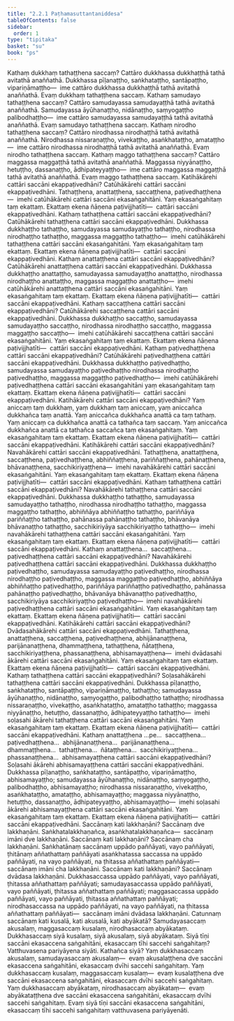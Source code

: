 ```yaml
---
title: "2.2.1 Paṭhamasuttantaniddesa"
tableOfContents: false
sidebar:
  order: 1
type: "tipitaka"
basket: "su"
book: "ps"
---
```



<DynamicBreadcrumb />

<Division number="9" book="ps" bookNo="26" page="11">

<Paragraph number="1377" book="ps">
Kathaṃ dukkhaṃ tathaṭṭhena saccaṃ? Cattāro dukkhassa dukkhaṭṭhā tathā avitathā anaññathā. Dukkhassa pīḷanaṭṭho, saṅkhataṭṭho, santāpaṭṭho, vipariṇāmaṭṭho—  ime cattāro dukkhassa dukkhaṭṭhā tathā avitathā anaññathā. Evaṃ dukkhaṃ tathaṭṭhena saccaṃ.
</Paragraph>

<Paragraph number="1378" book="ps">
Kathaṃ samudayo tathaṭṭhena saccaṃ? Cattāro samudayassa samudayaṭṭhā tathā avitathā anaññathā. Samudayassa āyūhanaṭṭho, nidānaṭṭho, saṃyogaṭṭho palibodhaṭṭho—  ime cattāro samudayassa samudayaṭṭhā tathā avitathā anaññathā. Evaṃ samudayo tathaṭṭhena saccaṃ.
</Paragraph>

<Paragraph number="1379" book="ps">
Kathaṃ nirodho tathaṭṭhena saccaṃ? Cattāro nirodhassa nirodhaṭṭhā tathā avitathā anaññathā. Nirodhassa nissaraṇaṭṭho, vivekaṭṭho, asaṅkhataṭṭho, amataṭṭho—  ime cattāro nirodhassa nirodhaṭṭhā tathā avitathā anaññathā. Evaṃ nirodho tathaṭṭhena saccaṃ.
</Paragraph>

<Paragraph number="1380" book="ps">
Kathaṃ maggo tathaṭṭhena saccaṃ? Cattāro maggassa maggaṭṭhā tathā avitathā anaññathā. Maggassa niyyānaṭṭho, hetuṭṭho, dassanaṭṭho, ādhipateyyaṭṭho—  ime cattāro maggassa maggaṭṭhā tathā avitathā anaññathā. Evaṃ maggo tathaṭṭhena saccaṃ.
</Paragraph>

<Paragraph number="1381" book="ps">
Katihākārehi cattāri saccāni ekappaṭivedhāni? Catūhākārehi cattāri saccāni ekappaṭivedhāni. Tathaṭṭhena, anattaṭṭhena, saccaṭṭhena, paṭivedhaṭṭhena—  imehi catūhākārehi cattāri saccāni ekasaṅgahitāni. Yaṃ ekasaṅgahitaṃ taṃ ekattaṃ. Ekattaṃ ekena ñāṇena paṭivijjhatīti—  cattāri saccāni ekappaṭivedhāni.
</Paragraph>

<Paragraph number="1382" book="ps">
Kathaṃ tathaṭṭhena cattāri saccāni ekappaṭivedhāni? Catūhākārehi tathaṭṭhena cattāri saccāni ekappaṭivedhāni. Dukkhassa dukkhaṭṭho tathaṭṭho, samudayassa samudayaṭṭho tathaṭṭho, nirodhassa nirodhaṭṭho tathaṭṭho, maggassa maggaṭṭho tathaṭṭho—  imehi catūhākārehi tathaṭṭhena cattāri saccāni ekasaṅgahitāni. Yaṃ ekasaṅgahitaṃ taṃ ekattaṃ. Ekattaṃ ekena ñāṇena paṭivijjhatīti—  cattāri saccāni ekappaṭivedhāni.
</Paragraph>

<Paragraph number="1383" book="ps">
Kathaṃ anattaṭṭhena cattāri saccāni ekappaṭivedhāni? Catūhākārehi anattaṭṭhena cattāri saccāni ekappaṭivedhāni. Dukkhassa dukkhaṭṭho anattaṭṭho, samudayassa samudayaṭṭho anattaṭṭho, nirodhassa nirodhaṭṭho anattaṭṭho, maggassa maggaṭṭho anattaṭṭho—  imehi catūhākārehi anattaṭṭhena cattāri saccāni ekasaṅgahitāni. Yaṃ ekasaṅgahitaṃ taṃ ekattaṃ. Ekattaṃ ekena ñāṇena paṭivijjhatīti—  cattāri saccāni ekappaṭivedhāni.
</Paragraph>

<Paragraph number="1384" book="ps">
Kathaṃ saccaṭṭhena cattāri saccāni ekappaṭivedhāni? Catūhākārehi saccaṭṭhena cattāri saccāni ekappaṭivedhāni. Dukkhassa dukkhaṭṭho saccaṭṭho, samudayassa samudayaṭṭho saccaṭṭho, nirodhassa nirodhaṭṭho saccaṭṭho, maggassa maggaṭṭho saccaṭṭho—  imehi catūhākārehi saccaṭṭhena cattāri saccāni ekasaṅgahitāni. Yaṃ ekasaṅgahitaṃ taṃ ekattaṃ. Ekattaṃ ekena ñāṇena paṭivijjhatīti—  cattāri saccāni ekappaṭivedhāni.
</Paragraph>

<Paragraph number="1385" book="ps">
Kathaṃ paṭivedhaṭṭhena cattāri saccāni ekappaṭivedhāni? Catūhākārehi paṭivedhaṭṭhena cattāri saccāni ekappaṭivedhāni. Dukkhassa dukkhaṭṭho paṭivedhaṭṭho, samudayassa samudayaṭṭho paṭivedhaṭṭho nirodhassa nirodhaṭṭho paṭivedhaṭṭho, maggassa maggaṭṭho paṭivedhaṭṭho—  imehi catūhākārehi paṭivedhaṭṭhena cattāri saccāni ekasaṅgahitāni yaṃ ekasaṅgahitaṃ taṃ ekattaṃ. Ekattaṃ ekena ñāṇena paṭivijjhatīti—  cattāri saccāni ekappaṭivedhāni.
</Paragraph>

</Division>
<Division number="10" book="ps" bookNo="26" page="12">

<Paragraph number="1386" book="ps">
Katihākārehi cattāri saccāni ekappaṭivedhāni? Yaṃ aniccaṃ taṃ dukkhaṃ, yaṃ dukkhaṃ taṃ aniccaṃ, yaṃ aniccañca dukkhañca taṃ anattā. Yaṃ aniccañca dukkhañca anattā ca taṃ tathaṃ. Yaṃ aniccaṃ ca dukkhañca anattā ca tathañca taṃ saccaṃ. Yaṃ aniccañca dukkhañca anattā ca tathañca saccañca taṃ ekasaṅgahitaṃ. Yaṃ ekasaṅgahitaṃ taṃ ekattaṃ. Ekattaṃ ekena ñāṇena paṭivijjhatīti—  cattāri saccāni ekappaṭivedhāni.
</Paragraph>

<Paragraph number="1387" book="ps">
Katihākārehi cattāri saccāni ekappaṭivedhāni? Navahākārehi cattāri saccāni ekappaṭivedhāni. Tathaṭṭhena, anattaṭṭhena, saccaṭṭhena, paṭivedhaṭṭhena, abhiññaṭṭhena, pariññaṭṭhena, pahānaṭṭhena, bhāvanaṭṭhena, sacchikiriyaṭṭhena—  imehi navahākārehi cattāri saccāni ekasaṅgahitāni. Yaṃ ekasaṅgahitaṃ taṃ ekattaṃ. Ekattaṃ ekena ñāṇena paṭivijjhatīti—  cattāri saccāni ekappaṭivedhāni.
</Paragraph>

<Paragraph number="1388" book="ps">
Kathaṃ tathaṭṭhena cattāri saccāni ekappaṭivedhāni? Navahākārehi tathaṭṭhena cattāri saccāni ekappaṭivedhāni. Dukkhassa dukkhaṭṭho tathaṭṭho, samudayassa samudayaṭṭho tathaṭṭho, nirodhassa nirodhaṭṭho tathaṭṭho, maggassa maggaṭṭho tathaṭṭho, abhiññāya abhiññaṭṭho tathaṭṭho, pariññāya pariññaṭṭho tathaṭṭho, pahānassa pahānaṭṭho tathaṭṭho, bhāvanāya bhāvanaṭṭho tathaṭṭho, sacchikiriyāya sacchikiriyaṭṭho tathaṭṭho—  imehi navahākārehi tathaṭṭhena cattāri saccāni ekasaṅgahitāni. Yaṃ ekasaṅgahitaṃ taṃ ekattaṃ. Ekattaṃ ekena ñāṇena paṭivijjhatīti—  cattāri saccāni ekappaṭivedhāni.
</Paragraph>

<Paragraph number="1389" book="ps">
Kathaṃ anattaṭṭhena…  saccaṭṭhena…  paṭivedhaṭṭhena cattāri saccāni ekappaṭivedhāni? Navahākārehi paṭivedhaṭṭhena cattāri saccāni ekappaṭivedhāni. Dukkhassa dukkhaṭṭho paṭivedhaṭṭho, samudayassa samudayaṭṭho paṭivedhaṭṭho, nirodhassa nirodhaṭṭho paṭivedhaṭṭho, maggassa maggaṭṭho paṭivedhaṭṭho, abhiññāya abhiññaṭṭho paṭivedhaṭṭho, pariññāya pariññaṭṭho paṭivedhaṭṭho, pahānassa pahānaṭṭho paṭivedhaṭṭho, bhāvanāya bhāvanaṭṭho paṭivedhaṭṭho, sacchikiriyāya sacchikiriyaṭṭho paṭivedhaṭṭho—  imehi navahākārehi paṭivedhaṭṭhena cattāri saccāni ekasaṅgahitāni. Yaṃ ekasaṅgahitaṃ taṃ ekattaṃ. Ekattaṃ ekena ñāṇena paṭivijjhatīti—  cattāri saccāni ekappaṭivedhāni.
</Paragraph>

</Division>
<Division number="11" book="ps" bookNo="26" page="16">

<Paragraph number="1390" book="ps">
Katihākārehi cattāri saccāni ekappaṭivedhāni? Dvādasahākārehi cattāri saccāni ekappaṭivedhāni. Tathaṭṭhena, anattaṭṭhena, saccaṭṭhena, paṭivedhaṭṭhena, abhijānanaṭṭhena, parijānanaṭṭhena, dhammaṭṭhena, tathaṭṭhena, ñātaṭṭhena, sacchikiriyaṭṭhena, phassanaṭṭhena, abhisamayaṭṭhena—  imehi dvādasahi ākārehi cattāri saccāni ekasaṅgahitāni. Yaṃ ekasaṅgahitaṃ taṃ ekattaṃ. Ekattaṃ ekena ñāṇena paṭivijjhatīti—  cattāri saccāni ekappaṭivedhāni.
</Paragraph>

<Paragraph number="1391" book="ps">
Kathaṃ tathaṭṭhena cattāri saccāni ekappaṭivedhāni? Soḷasahākārehi tathaṭṭhena cattāri saccāni ekappaṭivedhāni. Dukkhassa pīḷanaṭṭho, saṅkhataṭṭho, santāpaṭṭho, vipariṇāmaṭṭho, tathaṭṭho; samudayassa āyūhanaṭṭho, nidānaṭṭho, saṃyogaṭṭho, palibodhaṭṭho tathaṭṭho; nirodhassa nissaraṇaṭṭho, vivekaṭṭho, asaṅkhataṭṭho, amataṭṭho tathaṭṭho; maggassa niyyānaṭṭho, hetuṭṭho, dassanaṭṭho, ādhipateyyaṭṭho tathaṭṭho—  imehi soḷasahi ākārehi tathaṭṭhena cattāri saccāni ekasaṅgahitāni. Yaṃ ekasaṅgahitaṃ taṃ ekattaṃ. Ekattaṃ ekena ñāṇena paṭivijjhatīti—  cattāri saccāni ekappaṭivedhāni.
</Paragraph>

<Paragraph number="1392" book="ps">
Kathaṃ anattaṭṭhena …pe…  saccaṭṭhena…  paṭivedhaṭṭhena…  abhijānanaṭṭhena…  parijānanaṭṭhena…  dhammaṭṭhena…  tathaṭṭhena…  ñātaṭṭhena…  sacchikiriyaṭṭhena…  phassanaṭṭhena…  abhisamayaṭṭhena cattāri saccāni ekappaṭivedhāni? Soḷasahi ākārehi abhisamayaṭṭhena cattāri saccāni ekappaṭivedhāni. Dukkhassa pīḷanaṭṭho, saṅkhataṭṭho, santāpaṭṭho, vipariṇāmaṭṭho, abhisamayaṭṭho; samudayassa āyūhanaṭṭho, nidānaṭṭho, saṃyogaṭṭho, palibodhaṭṭho, abhisamayaṭṭho; nirodhassa nissaraṇaṭṭho, vivekaṭṭho, asaṅkhataṭṭho, amataṭṭho, abhisamayaṭṭho; maggassa niyyānaṭṭho, hetuṭṭho, dassanaṭṭho, ādhipateyyaṭṭho, abhisamayaṭṭho—  imehi soḷasahi ākārehi abhisamayaṭṭhena cattāri saccāni ekasaṅgahitāni. Yaṃ ekasaṅgahitaṃ taṃ ekattaṃ. Ekattaṃ ekena ñāṇena paṭivijjhatīti—  cattāri saccāni ekappaṭivedhāni.
</Paragraph>

</Division>
<Division number="12" book="ps" bookNo="26" page="16">

<Paragraph number="1393" book="ps">
Saccānaṃ kati lakkhaṇāni? Saccānaṃ dve lakkhaṇāni. Saṅkhatalakkhaṇañca, asaṅkhatalakkhaṇañca—  saccānaṃ imāni dve lakkhaṇāni.
</Paragraph>

<Paragraph number="1394" book="ps">
Saccānaṃ kati lakkhaṇāni? Saccānaṃ cha lakkhaṇāni. Saṅkhatānaṃ saccānaṃ uppādo paññāyati, vayo paññāyati, ṭhitānaṃ aññathattaṃ paññāyati asaṅkhatassa saccassa na uppādo paññāyati, na vayo paññāyati, na ṭhitassa aññathattaṃ paññāyati—  saccānaṃ imāni cha lakkhaṇāni.
</Paragraph>

<Paragraph number="1395" book="ps">
Saccānaṃ kati lakkhaṇāni? Saccānaṃ dvādasa lakkhaṇāni. Dukkhasaccassa uppādo paññāyati, vayo paññāyati, ṭhitassa aññathattaṃ paññāyati; samudayasaccassa uppādo paññāyati, vayo paññāyati, ṭhitassa aññathattaṃ paññāyati; maggasaccassa uppādo paññāyati, vayo paññāyati, ṭhitassa aññathattaṃ paññāyati; nirodhasaccassa na uppādo paññāyati, na vayo paññāyati, na ṭhitassa aññathattaṃ paññāyati—  saccānaṃ imāni dvādasa lakkhaṇāni.
</Paragraph>

<Paragraph number="1396" book="ps">
Catunnaṃ saccānaṃ kati kusalā, kati akusalā, kati abyākatā? Samudayasaccaṃ akusalaṃ, maggasaccaṃ kusalaṃ, nirodhasaccaṃ abyākataṃ. Dukkhasaccaṃ siyā kusalaṃ, siyā akusalaṃ, siyā abyākataṃ.
</Paragraph>

<Paragraph number="1397" book="ps">
Siyā tīṇi saccāni ekasaccena saṅgahitāni, ekasaccaṃ tīhi saccehi saṅgahitaṃ? Vatthuvasena pariyāyena siyāti. Kathañca siyā? Yaṃ dukkhasaccaṃ akusalaṃ, samudayasaccaṃ akusalaṃ—  evaṃ akusalaṭṭhena dve saccāni ekasaccena saṅgahitāni, ekasaccaṃ dvīhi saccehi saṅgahitaṃ. Yaṃ dukkhasaccaṃ kusalaṃ, maggasaccaṃ kusalaṃ—  evaṃ kusalaṭṭhena dve saccāni ekasaccena saṅgahitāni, ekasaccaṃ dvīhi saccehi saṅgahitaṃ. Yaṃ dukkhasaccaṃ abyākataṃ, nirodhasaccaṃ abyākataṃ—  evaṃ abyākataṭṭhena dve saccāni ekasaccena saṅgahitāni, ekasaccaṃ dvīhi saccehi saṅgahitaṃ. Evaṃ siyā tīṇi saccāni ekasaccena saṅgahitāni, ekasaccaṃ tīhi saccehi saṅgahitaṃ vatthuvasena pariyāyenāti.
</Paragraph>
</Division>